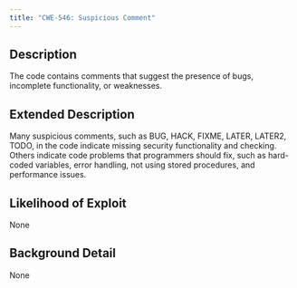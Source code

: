 ```yaml
---
title: "CWE-546: Suspicious Comment"
---
```


## Description
The code contains comments that suggest the presence of bugs, incomplete functionality, or weaknesses.

## Extended Description
Many suspicious comments, such as BUG, HACK, FIXME, LATER, LATER2, TODO, in the code indicate missing security functionality and checking. Others indicate code problems that programmers should fix, such as hard-coded variables, error handling, not using stored procedures, and performance issues.

## Likelihood of Exploit
None

## Background Detail
None
        